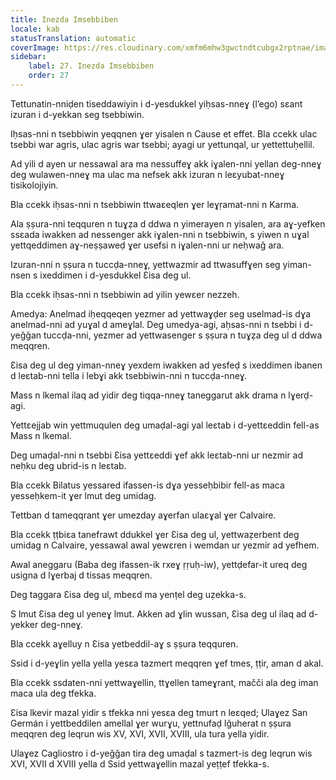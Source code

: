 ```yaml
---
title: Inezda Imsebbiben
locale: kab
statusTranslation: automatic
coverImage: https://res.cloudinary.com/xmfm6mhw3gwctndtcubgx2rptnae/image/upload/v1741354419/small_cover_la_gran_rebelion_28716e29d2.webp
sidebar:
    label: 27. Inezda Imsebbiben
    order: 27
---
```

Tettunatin-nniḍen tiseddawiyin i d-yesdukkel yiḥsas-nneɣ (l’ego) sɛant izuran i d-yekkan seg tsebbiwin.

Iḥsas-nni n tsebbiwin yeqqnen ɣer yisalen n Cause et effet. Bla ccekk ulac tsebbi war agris, ulac agris war tsebbi; ayagi ur yettunqal, ur yettettuḥellil.

Ad yili d ayen ur nessawal ara ma nessuffeɣ akk iɣalen-nni yellan deg-nneɣ deg wulawen-nneɣ ma ulac ma nefsek akk izuran n leɛyubat-nneɣ tisikolojiyin.

Bla ccekk iḥsas-nni n tsebbiwin ttwaɛeqlen ɣer leɣṛamat-nni n Karma.

Ala ṣṣura-nni teqquren n tuɣẓa d ddwa n yimerayen n yisalen, ara aɣ-yefken ssɛada iwakken ad nessenger akk iɣalen-nni n tsebbiwin, s yiwen n uɣal yettqeddimen aɣ-neṣṣaweḍ ɣer usefsi n iɣalen-nni ur neḥwaǧ ara.

Izuran-nni n ṣṣura n tuccḍa-nneɣ, yettwazmir ad ttwasuffɣen seg yiman-nsen s ixeddimen i d-yesdukkel Ɛisa deg ul.

Bla ccekk iḥsas-nni n tsebbiwin ad yilin yewɛer nezzeh.

Amedya: Anelmad iḥeqqeqen yezmer ad yettwaɣḍer seg uselmad-is dɣa anelmad-nni ad yuɣal d ameɣlal. Deg umedya-agi, aḥsas-nni n tsebbi i d-yeǧǧan tuccḍa-nni, yezmer ad yettwasenger s ṣṣura n tuɣẓa deg ul d ddwa meqqren.

Ɛisa deg ul deg yiman-nneɣ yexdem iwakken ad yesfeḍ s ixeddimen ibanen d leɛtab-nni tella i lebɣi akk tsebbiwin-nni n tuccḍa-nneɣ.

Mass n lkemal ilaq ad yidir deg tiqqa-nneɣ taneggarut akk drama n lɣerḍ-agi.

Yettɛejjab win yettmuqulen deg umaḍal-agi yal leɛtab i d-yettɛeddin fell-as Mass n lkemal.

Deg umaḍal-nni n tsebbi Ɛisa yettɛeddi ɣef akk leɛtab-nni ur nezmir ad neḥku deg ubrid-is n leɛtab.

Bla ccekk Bilatus yessared ifassen-is dɣa yesseḥbibir fell-as maca yesseḥkem-it ɣer lmut deg umidag.

Tettban d tameqqrant ɣer umezday aɣerfan ulaɛɣal ɣer Calvaire.

Bla ccekk ṭṭbiɛa tanefrawt ddukkel ɣer Ɛisa deg ul, yettwaẓerbent deg umidag n Calvaire, yessawal awal yewɛren i wemdan ur yezmir ad yefhem.

Awal aneggaru (Baba deg ifassen-ik rxeɣ ṛṛuḥ-iw), yettḍefar-it ureq deg usigna d lɣerbaj d tissas meqqren.

Deg taggara Ɛisa deg ul, mbeɛd ma yenṭel deg uẓekka-s.

S lmut Ɛisa deg ul yeneɣ lmut. Akken ad ɣlin wussan, Ɛisa deg ul ilaq ad d-yekker deg-nneɣ.

Bla ccekk aɣelluy n Ɛisa yetbeddil-aɣ s ṣṣura teqquren.

Ssid i d-yeɣlin yella yella yesɛa tazmert meqqren ɣef tmes, ṭṭir, aman d akal.

Bla ccekk ssdaten-nni yettwaɣellin, ttɣellen tameɣrant, mačči ala deg iman maca ula deg tfekka.

Ɛisa lkevir mazal yidir s tfekka nni yesɛa deg tmurt n leɛqed; Ulaɣez San Germán i yettbeddilen amellal ɣer wurɣu, yettnufaḍ lǧuherat n ṣṣura meqqren deg leqrun wis XV, XVI, XVII, XVIII, ula tura yella yidir.

Ulaɣez Cagliostro i d-yeǧǧan tira deg umaḍal s tazmert-is deg leqrun wis XVI, XVII d XVIII yella d Ssid yettwaɣellin mazal yeṭṭef tfekka-s.

